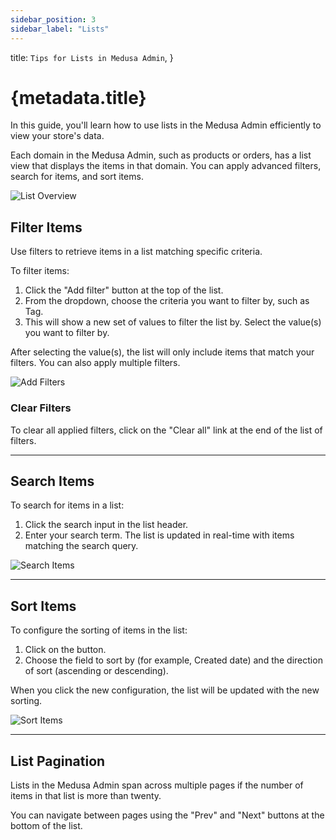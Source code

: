 ```yaml
---
sidebar_position: 3
sidebar_label: "Lists"
---
```



  title: `Tips for Lists in Medusa Admin`,
}

# {metadata.title}

In this guide, you'll learn how to use lists in the Medusa Admin efficiently to view your store's data.

Each domain in the Medusa Admin, such as products or orders, has a list view that displays the items in that domain. You can apply advanced filters, search for items, and sort items.

![List Overview](https://res.cloudinary.com/dza7lstvk/image/upload/v1739538757/User%20Guide/Screenshot_2025-02-14_at_3.07.21_PM_p3vkey.png)

## Filter Items

Use filters to retrieve items in a list matching specific criteria.

To filter items:

1. Click the "Add filter" button at the top of the list.
2. From the dropdown, choose the criteria you want to filter by, such as Tag.
3. This will show a new set of values to filter the list by. Select the value(s) you want to filter by.

After selecting the value(s), the list will only include items that match your filters. You can also apply multiple filters.

![Add Filters](https://res.cloudinary.com/dza7lstvk/image/upload/v1739538873/User%20Guide/Screenshot_2025-02-14_at_3.13.51_PM_jq7o7f.png)

### Clear Filters

To clear all applied filters, click on the "Clear all" link at the end of the list of filters.

---

## Search Items

To search for items in a list:

1. Click the search input in the list header.
2. Enter your search term. The list is updated in real-time with items matching the search query.

![Search Items](https://res.cloudinary.com/dza7lstvk/image/upload/v1739540581/User%20Guide/Screenshot_2025-02-14_at_3.42.41_PM_ijhthi.png)

---

## Sort Items

To configure the sorting of items in the list:

1. Click on the <InlineIcon Icon={BarsArrowDown} alt="sort" /> button.
2. Choose the field to sort by (for example, Created date) and the direction of sort (ascending or descending).

When you click the new configuration, the list will be updated with the new sorting.

![Sort Items](https://res.cloudinary.com/dza7lstvk/image/upload/v1739540693/User%20Guide/Screenshot_2025-02-14_at_3.44.37_PM_roprfq.png)

---

## List Pagination

Lists in the Medusa Admin span across multiple pages if the number of items in that list is more than twenty. 

You can navigate between pages using the "Prev" and "Next" buttons at the bottom of the list.
